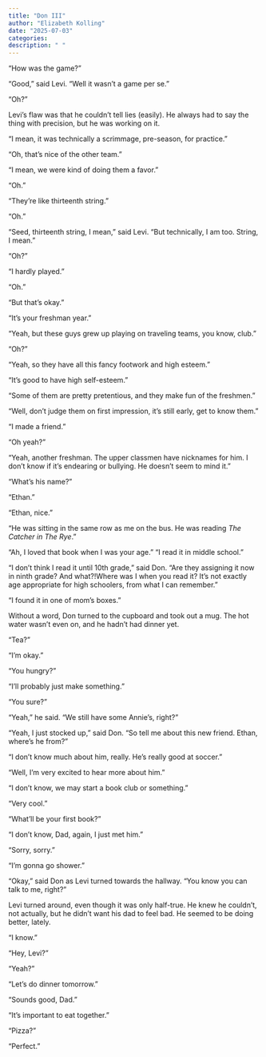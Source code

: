 ```yaml
---
title: "Don III"
author: "Elizabeth Kolling"
date: "2025-07-03"
categories: 
description: " "
---
```


“How was the game?”

“Good,” said Levi. “Well it wasn’t a game per se.”

“Oh?”

Levi’s flaw was that he couldn’t tell lies (easily). He always had to say the thing with precision, but he was working on it.

“I mean, it was technically a scrimmage, pre-season, for practice.”

“Oh, that’s nice of the other team.”

“I mean, we were kind of doing them a favor.”

“Oh.”

“They’re like thirteenth string.”

“Oh.”

“Seed, thirteenth string, I mean,” said Levi. “But technically, I am too. String, I mean.”

“Oh?”

“I hardly played.”

“Oh.”

“But that’s okay.”

“It’s your freshman year.”

“Yeah, but these guys grew up playing on traveling teams, you know, club.”

“Oh?”

“Yeah, so they have all this fancy footwork and high esteem.”

“It’s good to have high self-esteem.”

“Some of them are pretty pretentious, and they make fun of the freshmen.”

“Well, don’t judge them on first impression, it’s still early, get to know them.”

“I made a friend.”

“Oh yeah?”

“Yeah, another freshman. The upper classmen have nicknames for him. I don't know if it's endearing or bullying. He doesn't seem to mind it.” 

“What’s his name?”

“Ethan.”

“Ethan, nice.”

“He was sitting in the same row as me on the bus. He was reading *The Catcher in The Rye*.”

“Ah, I loved that book when I was your age.”
“I read it in middle school.”

“I don’t think I read it until 10th grade,” said Don. “Are they assigning it now in ninth grade? And what?!Where was I when you read it? It’s not exactly age appropriate for high schoolers, from what I can remember.”

“I found it in one of mom’s boxes.” 

Without a word, Don turned to the cupboard and took out a mug. The hot water wasn’t even on, and he hadn’t had dinner yet. 

“Tea?”

“I’m okay.”

“You hungry?”

“I’ll probably just make something.” 

“You sure?”

“Yeah,” he said. “We still have some Annie’s, right?”

“Yeah, I just stocked up,” said Don. “So tell me about this new friend. Ethan, where’s he from?”

“I don’t know much about him, really. He’s really good at soccer.”

“Well, I’m very excited to hear more about him.”

“I don’t know, we may start a book club or something.” 

“Very cool.”

“What’ll be your first book?”

“I don’t know, Dad, again, I just met him.” 

“Sorry, sorry.”

“I’m gonna go shower.”

“Okay,” said Don as Levi turned towards the hallway. “You know you can talk to me, right?”

Levi turned around, even though it was only half-true. He knew he couldn’t, not actually, but he didn’t want his dad to feel bad. He seemed to be doing better, lately. 

“I know.” 

"Hey, Levi?" 

"Yeah?"

"Let's do dinner tomorrow."

"Sounds good, Dad." 

"It's important to eat together."

"Pizza?" 

"Perfect."
